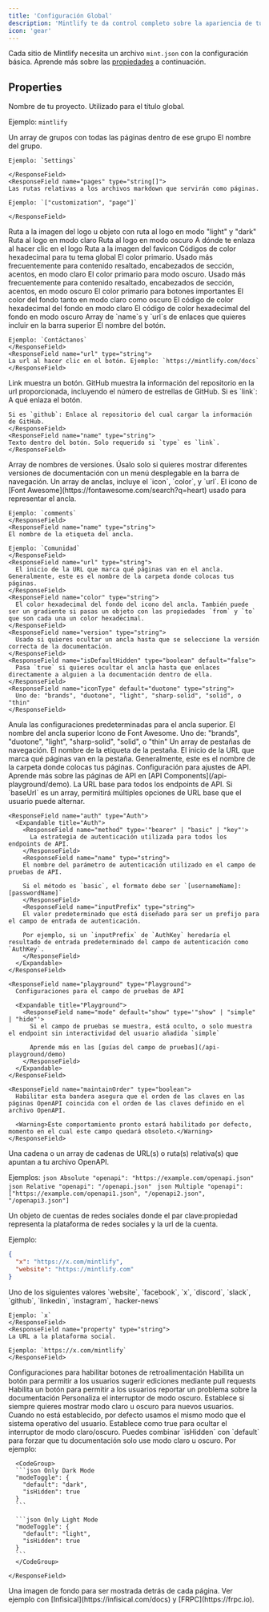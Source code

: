```yaml
---
title: 'Configuración Global'
description: 'Mintlify te da control completo sobre la apariencia de tu documentación usando el archivo mint.json'
icon: 'gear'
---
```


Cada sitio de Mintlify necesita un archivo `mint.json` con la configuración básica. Aprende más sobre las [propiedades](#properties) a continuación.

## Properties

<ResponseField name="name" type="string" required>
Nombre de tu proyecto. Utilizado para el título global.

Ejemplo: `mintlify`

</ResponseField>

<ResponseField name="navigation" type="Navigation[]" required>
  Un array de grupos con todas las páginas dentro de ese grupo
  <Expandable title="Navigation">
    <ResponseField name="group" type="string">
    El nombre del grupo.

    Ejemplo: `Settings`

    </ResponseField>
    <ResponseField name="pages" type="string[]">
    Las rutas relativas a los archivos markdown que servirán como páginas.

    Ejemplo: `["customization", "page"]`

    </ResponseField>

  </Expandable>
</ResponseField>

<ResponseField name="logo" type="string or object">
  Ruta a la imagen del logo u objeto con ruta al logo en modo "light" y "dark"
  <Expandable title="Logo">
    <ResponseField name="light" type="string">
      Ruta al logo en modo claro
    </ResponseField>
    <ResponseField name="dark" type="string">
      Ruta al logo en modo oscuro
    </ResponseField>
    <ResponseField name="href" type="string" default="/">
      A dónde te enlaza al hacer clic en el logo
    </ResponseField>
  </Expandable>
</ResponseField>

<ResponseField name="favicon" type="string">
  Ruta a la imagen del favicon
</ResponseField>

<ResponseField name="colors" type="Colors">
  Códigos de color hexadecimal para tu tema global
  <Expandable title="Colors">
    <ResponseField name="primary" type="string" required>
      El color primario. Usado más frecuentemente para contenido resaltado, encabezados de sección, acentos, en modo claro
    </ResponseField>
    <ResponseField name="light" type="string">
      El color primario para modo oscuro. Usado más frecuentemente para contenido resaltado, encabezados de sección, acentos, en modo oscuro
    </ResponseField>
    <ResponseField name="dark" type="string">
      El color primario para botones importantes
    </ResponseField>
    <ResponseField name="background" type="object">
      El color del fondo tanto en modo claro como oscuro
      <Expandable title="Object">
        <ResponseField name="light" type="string" required>
          El código de color hexadecimal del fondo en modo claro
        </ResponseField>
        <ResponseField name="dark" type="string" required>
          El código de color hexadecimal del fondo en modo oscuro
        </ResponseField>
      </Expandable>
    </ResponseField>
  </Expandable>
</ResponseField>

<ResponseField name="topbarLinks" type="TopbarLink[]">
  Array de `name`s y `url`s de enlaces que quieres incluir en la barra superior
  <Expandable title="TopbarLink">
    <ResponseField name="name" type="string">
    El nombre del botón.

    Ejemplo: `Contáctanos`
    </ResponseField>
    <ResponseField name="url" type="string">
    La url al hacer clic en el botón. Ejemplo: `https://mintlify.com/docs`
    </ResponseField>

  </Expandable>
</ResponseField>

<ResponseField name="topbarCtaButton" type="Call to Action">
  <Expandable title="Topbar Call to Action">
    <ResponseField name="type" type={'"link" or "github"'} default="link">
    Link muestra un botón. GitHub muestra la información del repositorio en la url proporcionada, incluyendo el número de estrellas de GitHub.
    </ResponseField>
    <ResponseField name="url" type="string">
    Si es `link`: A qué enlaza el botón.
    
    Si es `github`: Enlace al repositorio del cual cargar la información de GitHub.
    </ResponseField>
    <ResponseField name="name" type="string">
    Texto dentro del botón. Solo requerido si `type` es `link`.
    </ResponseField>

  </Expandable>
</ResponseField>

<ResponseField name="versions" type="string[]">
  Array de nombres de versiones. Úsalo solo si quieres mostrar diferentes versiones
  de documentación con un menú desplegable en la barra de navegación.
</ResponseField>

<ResponseField name="anchors" type="Anchor[]">
  Un array de anclas, incluye el `icon`, `color`, y `url`.
  <Expandable title="Anchor">
    <ResponseField name="icon" type="string">
    El icono de [Font Awesome](https://fontawesome.com/search?q=heart) usado para representar el ancla.

    Ejemplo: `comments`
    </ResponseField>
    <ResponseField name="name" type="string">
    El nombre de la etiqueta del ancla.

    Ejemplo: `Comunidad`
    </ResponseField>
    <ResponseField name="url" type="string">
      El inicio de la URL que marca qué páginas van en el ancla. Generalmente, este es el nombre de la carpeta donde colocas tus páginas.
    </ResponseField>
    <ResponseField name="color" type="string">
      El color hexadecimal del fondo del icono del ancla. También puede ser un gradiente si pasas un objeto con las propiedades `from` y `to` que son cada una un color hexadecimal.
    </ResponseField>
    <ResponseField name="version" type="string">
      Usado si quieres ocultar un ancla hasta que se seleccione la versión correcta de la documentación.
    </ResponseField>
    <ResponseField name="isDefaultHidden" type="boolean" default="false">
      Pasa `true` si quieres ocultar el ancla hasta que enlaces directamente a alguien a la documentación dentro de ella.
    </ResponseField>
    <ResponseField name="iconType" default="duotone" type="string">
      Uno de: "brands", "duotone", "light", "sharp-solid", "solid", o "thin"
    </ResponseField>

  </Expandable>
</ResponseField>

<ResponseField name="topAnchor" type="Object">
  Anula las configuraciones predeterminadas para el ancla superior.
  <Expandable title="Object">
    <ResponseField name="name" default="Documentation" type="string">
      El nombre del ancla superior
    </ResponseField>
    <ResponseField name="icon" default="book-open" type="string">
      Icono de Font Awesome.
    </ResponseField>
    <ResponseField name="iconType" default="duotone" type="string">
      Uno de: "brands", "duotone", "light", "sharp-solid", "solid", o "thin"
    </ResponseField>
  </Expandable>
</ResponseField>

<ResponseField name="tabs" type="Tabs[]">
  Un array de pestañas de navegación.
  <Expandable title="Tabs">
    <ResponseField name="name" type="string">
      El nombre de la etiqueta de la pestaña.
    </ResponseField>
    <ResponseField name="url" type="string">
      El inicio de la URL que marca qué páginas van en la pestaña. Generalmente,
      este es el nombre de la carpeta donde colocas tus páginas.
    </ResponseField>
  </Expandable>
</ResponseField>

<ResponseField name="api" type="API">
  Configuración para ajustes de API. Aprende más sobre las páginas de API en [API Components](/api-playground/demo).
  <Expandable title="API">
    <ResponseField name="baseUrl" type="string">
      La URL base para todos los endpoints de API. Si `baseUrl` es un array, permitirá múltiples opciones
      de URL base que el usuario puede alternar.
    </ResponseField>

    <ResponseField name="auth" type="Auth">
      <Expandable title="Auth">
        <ResponseField name="method" type='"bearer" | "basic" | "key"'>
          La estrategia de autenticación utilizada para todos los endpoints de API.
        </ResponseField>
        <ResponseField name="name" type="string">
        El nombre del parámetro de autenticación utilizado en el campo de pruebas de API.

        Si el método es `basic`, el formato debe ser `[usernameName]:[passwordName]`
        </ResponseField>
        <ResponseField name="inputPrefix" type="string">
        El valor predeterminado que está diseñado para ser un prefijo para el campo de entrada de autenticación.

        Por ejemplo, si un `inputPrefix` de `AuthKey` heredaría el resultado de entrada predeterminado del campo de autenticación como `AuthKey`.
        </ResponseField>
      </Expandable>
    </ResponseField>

    <ResponseField name="playground" type="Playground">
      Configuraciones para el campo de pruebas de API

      <Expandable title="Playground">
        <ResponseField name="mode" default="show" type='"show" | "simple" | "hide"'>
          Si el campo de pruebas se muestra, está oculto, o solo muestra el endpoint sin interactividad del usuario añadida `simple`

          Aprende más en las [guías del campo de pruebas](/api-playground/demo)
        </ResponseField>
      </Expandable>
    </ResponseField>

    <ResponseField name="maintainOrder" type="boolean">
      Habilitar esta bandera asegura que el orden de las claves en las páginas OpenAPI coincida con el orden de las claves definido en el archivo OpenAPI.

      <Warning>Este comportamiento pronto estará habilitado por defecto, momento en el cual este campo quedará obsoleto.</Warning>
    </ResponseField>

  </Expandable>
</ResponseField>

<ResponseField name="openapi" type="string | string[]">
  Una cadena o un array de cadenas de URL(s) o ruta(s) relativa(s) que apuntan a tu
  archivo OpenAPI.
  
  Ejemplos:
  <CodeGroup>
    ```json Absolute
    "openapi": "https://example.com/openapi.json"
    ```
    ```json Relative
    "openapi": "/openapi.json"
    ```
    ```json Multiple
    "openapi": ["https://example.com/openapi1.json", "/openapi2.json", "/openapi3.json"]
    ```
  </CodeGroup>

</ResponseField>

<ResponseField name="footerSocials" type="FooterSocials">
  Un objeto de cuentas de redes sociales donde el par clave:propiedad representa la plataforma de redes sociales y la url de la cuenta.
  
  Ejemplo: 
  ```json
  {
    "x": "https://x.com/mintlify",
    "website": "https://mintlify.com"
  }
  ```
  <Expandable title="FooterSocials">
    <ResponseField name="[key]" type="string">
    Uno de los siguientes valores `website`, `facebook`, `x`, `discord`, `slack`, `github`, `linkedin`, `instagram`, `hacker-news`
    
    Ejemplo: `x`
    </ResponseField>
    <ResponseField name="property" type="string">
    La URL a la plataforma social.
    
    Ejemplo: `https://x.com/mintlify`
    </ResponseField>
  </Expandable>
</ResponseField>

<ResponseField name="feedback" type="Feedback">
  Configuraciones para habilitar botones de retroalimentación

  <Expandable title="Feedback">
    <ResponseField name="suggestEdit" type="boolean" default="false">
    Habilita un botón para permitir a los usuarios sugerir ediciones mediante pull requests
    </ResponseField>
    <ResponseField name="raiseIssue" type="boolean" default="false">
    Habilita un botón para permitir a los usuarios reportar un problema sobre la documentación
    </ResponseField>
  </Expandable>
</ResponseField>

<ResponseField name="modeToggle" type="ModeToggle">
  Personaliza el interruptor de modo oscuro.
  <Expandable title="ModeToggle">
    <ResponseField name="default" type={'"light" or "dark"'}>
      Establece si siempre quieres mostrar modo claro u oscuro para nuevos usuarios. Cuando no
      está establecido, por defecto usamos el mismo modo que el sistema operativo del usuario.
    </ResponseField>
    <ResponseField name="isHidden" type="boolean" default="false">
      Establece como true para ocultar el interruptor de modo claro/oscuro. Puedes combinar `isHidden` con `default` para forzar que tu documentación solo use modo claro u oscuro. Por ejemplo:
      
      <CodeGroup>
      ```json Only Dark Mode
      "modeToggle": {
        "default": "dark",
        "isHidden": true
      }
      ```

      ```json Only Light Mode
      "modeToggle": {
        "default": "light",
        "isHidden": true
      }
      ```
      </CodeGroup>

    </ResponseField>

  </Expandable>
</ResponseField>

<ResponseField name="backgroundImage" type="string">
  Una imagen de fondo para ser mostrada detrás de cada página. Ver ejemplo con
  [Infisical](https://infisical.com/docs) y [FRPC](https://frpc.io).
</ResponseField>